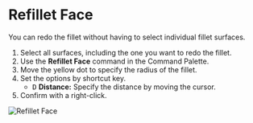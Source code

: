 
# Refillet Face

<Reference shortcut="" command="Refillet Face" button="" />

You can redo the fillet without having to select individual fillet surfaces.

1. Select all surfaces, including the one you want to redo the fillet.
2. Use the **Refillet Face** command in the Command Palette.
3. Move the yellow dot to specify the radius of the fillet.
4. Set the options by shortcut key.
    - <kbd>D</kbd> **Distance:** Specify the distance by moving the cursor.
5. Confirm with a right-click.

![Refillet Face](/img/refillet-face.gif)

